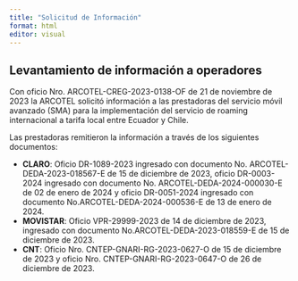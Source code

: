 ```yaml
---
title: "Solicitud de Información"
format: html
editor: visual
---
```


## Levantamiento de información a operadores
Con oficio Nro. ARCOTEL-CREG-2023-0138-OF de 21 de noviembre de 2023 la ARCOTEL solicitó información a las prestadoras del servicio móvil avanzado (SMA) para la implementación del servicio de roaming internacional a tarifa local entre Ecuador y Chile.

Las prestadoras remitieron la información a través de los siguientes documentos:

- **CLARO**: Oficio DR-1089-2023 ingresado con documento No. ARCOTEL-DEDA-2023-018567-E de 15 de diciembre de 2023, oficio DR-0003-2024 ingresado con documento No. ARCOTEL-DEDA-2024-000030-E de 02 de enero de 2024 y oficio DR-0051-2024 ingresado con documento No.ARCOTEL-DEDA-2024-000536-E de 13 de enero de 2024.
- **MOVISTAR**: Oficio VPR-29999-2023 de 14 de diciembre de 2023, ingresado con documento No.ARCOTEL-DEDA-2023-018559-E de 15 de diciembre de 2023.
- **CNT**: Oficio Nro. CNTEP-GNARI-RG-2023-0627-O de 15 de diciembre de 2023 y oficio Nro. CNTEP-GNARI-RG-2023-0647-O de 26 de diciembre de 2023.

